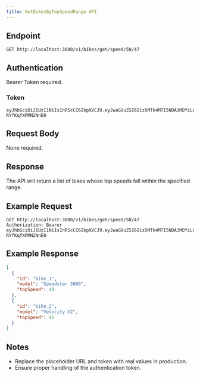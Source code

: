 ```yaml
---
title: GetBikesByTopSpeedRange API
---
```


## Endpoint

`GET http://localhost:3000/v1/bikes/get/speed/50/47`

## Authentication

Bearer Token required.

### Token

```
eyJhbGciOiJIUzI1NiIsInR5cCI6IkpXVCJ9.eyJwaG9uZSI6Iis5MTk4MTI5NDA3MDYiLCJ1aWQiOiJhZnJ3dXZkXzFqIn0.se2WRRJhST9uvOyhTwunvJiiMYD-RYfKqfXPMN2NnE0
```

## Request Body

None required.

## Response

The API will return a list of bikes whose top speeds fall within the specified range.

## Example Request

```http
GET http://localhost:3000/v1/bikes/get/speed/50/47
Authorization: Bearer eyJhbGciOiJIUzI1NiIsInR5cCI6IkpXVCJ9.eyJwaG9uZSI6Iis5MTk4MTI5NDA3MDYiLCJ1aWQiOiJhZnJ3dXZkXzFqIn0.se2WRRJhST9uvOyhTwunvJiiMYD-RYfKqfXPMN2NnE0
```

## Example Response

```json
[
  {
    "id": "bike_1",
    "model": "Speedster 3000",
    "topSpeed": 48
  },
  {
    "id": "bike_2",
    "model": "Velocity X2",
    "topSpeed": 46
  }
]
```

## Notes

- Replace the placeholder URL and token with real values in production.
- Ensure proper handling of the authentication token.
